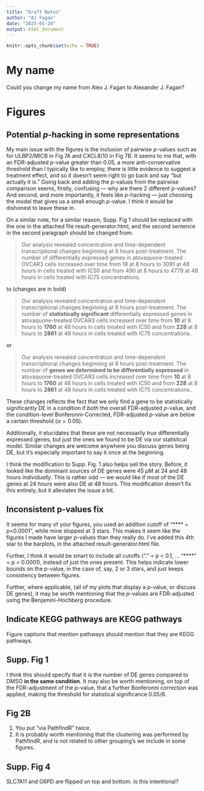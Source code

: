 ```yaml
---
title: "Draft Notes"
author: "AJ Fagan"
date: "2025-01-20"
output: html_document
---
```


```r
knitr::opts_chunk$set(echo = TRUE)
```

# My name

Could you change my name from Alex J. Fagan to Alexander J. Fagan?

# Figures

## Potential $p$-hacking in some representations

My main issue with the figures is the inclusion of pairwise $p$-values such as for ULBP2/MICB in Fig 7A and CXCL8/10 in Fig 7B. 
It seems to me that, with an FDR-adjusted $p$-value greater than 0.05, a more anti-conservative threshold than I typically like to employ, there is little evidence to suggest a treatment effect, and so it doesn't seem right to go back and say "but actually it is." 
Going back and adding the $p$-values from the pairwise comparison seems, firstly, confusing --- why are there 2 different $p$-values? 
And second, and more importantly, it feels like $p$-hacking --- just choosing the model that gives us a small enough $p$-value. 
I think it would be dishonest to leave these in.

On a similar note, for a similar reason, Supp. Fig 1 should be replaced with the one in the attached file result-generator.html, and the second sentence in the second paragraph should be changed from:

> Our analysis revealed concentration and time-dependent transcriptional changes beginning at 8 hours post-treatment. The number of differentially expressed genes in atovaquone-treated OVCAR3 cells increased over time from 18 at 8 hours to 3091 at 48 hours in cells treated with IC50 and from 490 at 8 hours to 4779 at 48 hours in cells treated with IC75 concentrations. 

to (changes are in bold)

> Our analysis revealed concentration and time-dependent transcriptional changes beginning at 8 hours post-treatment. The number of **statistically significant** differentially expressed genes in atovaquone-treated OVCAR3 cells increased over time from **10** at 8 hours to **1760** at 48 hours in cells treated with IC50 and from **228** at 8 hours to **2861** at 48 hours in cells treated with IC75 concentrations. 

or

> Our analysis revealed concentration and time-dependent transcriptional changes beginning at 8 hours post-treatment. The number of **genes we determined to be differentially expressed** in atovaquone-treated OVCAR3 cells increased over time from **10** at 8 hours to **1760** at 48 hours in cells treated with IC50 and from **228** at 8 hours to **2861** at 48 hours in cells treated with IC75 concentrations. 

These changes reflects the fact that we only find a gene to be statistically significantly DE in a condition if *both* the overall FDR-adjusted $p$-value, and the condition-level Bonferonni-Corrected, FDR-adjusted $p$-value are below a certain threshold ($\alpha = 0.05$).

Additionally, it elucidates that these are not necessarily *true* differentially expressed genes, but just the ones we found to be DE via our statistical model. 
Similar changes are welcome anywhere you discuss genes being DE, but it's especially important to say it once at the beginning. 

I think the modification to Supp. Fig. 1 also helps sell the story. Before, it looked like the dominant sources of DE genes were 45 $\mu$M at 24 and 48 hours *individually*.
This is rather odd --- we would like if most of the DE genes at 24 hours were also DE at 48 hours.
This modification doesn't fix this entirely, but it alleviates the issue a bit.

## Inconsistent p-values fix

It seems for many of your figures, you used an addition cutoff of "**** = p<0.0001", while mine stopped at 3 stars. 
This makes it seem like the figures I made have larger $p$-values than they really do.
I've added this 4th star to the barplots, in the attached result-generator.html file.

Further, I think it would be smart to include all cutoffs ("." = p < 0.1, ... "****" = p < 0.0001), instead of just the ones present. 
This helps indicate lower bounds on the $p$-value, in the case of, say, 2 or 3 stars, and just keeps consistency between figures.

Further, where applicable, (all of my plots that display a $p$-value, or discuss DE genes), it may be worth mentioning that the $p$-values are FDR-adjusted using the Benjamini-Hochberg procedure.


## Indicate KEGG pathways are KEGG pathways

Figure captions that mention pathways should mention that they are KEGG pathways.

## Supp. Fig 1

I think this should specify that it is the number of DE genes compared to DMSO **in the same condition**.
It may also be worth mentioning, on top of the FDR-adjustment of the $p$-value, that a further Bonferonni correction was applied, making the threshold for statistical significance 0.05/6.

## Fig 2B

1. You put "via PathfindR" twice.
2. It is probably worth mentioning that the clustering was performed by PathfindR, and is not related to other grouping's we include in some figures.

## Supp. Fig 4

SLC7A11 and G6PD are flipped on top and bottom. Is this intentional?









